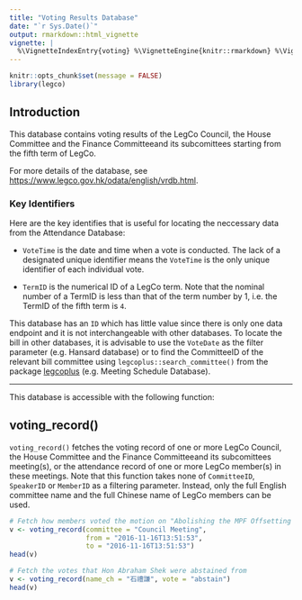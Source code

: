 ```yaml
---
title: "Voting Results Database"
date: "`r Sys.Date()`"
output: rmarkdown::html_vignette
vignette: |
  %\VignetteIndexEntry{voting} %\VignetteEngine{knitr::rmarkdown} %\VignetteEncoding{UTF-8}
---
```


```r
knitr::opts_chunk$set(message = FALSE)
library(legco)
```

## Introduction

This database contains voting results of the LegCo Council, the House Committee and the Finance
Committeeand its subcomittees starting from the fifth term of LegCo.

For more details of the database, see <https://www.legco.gov.hk/odata/english/vrdb.html>.

### Key Identifiers

Here are the key identifies that is useful for locating the neccessary data from the Attendance 
Database:

* `VoteTime` is the date and time when a vote is conducted. The lack of a designated unique identifier
means the `VoteTime` is the only unique identifier of each individual vote.

* `TermID` is the numerical ID of a LegCo term. Note that the nominal number of a TermID is less than that
of the term number by 1, i.e. the TermID of the fifth term is `4`.

This database has an `ID` which has little value since there is only one data endpoint and 
it is not interchangeable with other databases. To locate the bill in other databases, it is
advisable to use the `VoteDate` as the filter parameter (e.g. Hansard database) or to find
the CommitteeID of the relevant bill committee using `legcoplus::search_committee()` from 
the package [legcoplus](https://elgarteo.ga/legco/legcoplus) (e.g. Meeting Schedule Database).

---

This database is accessible with the following function:

## voting_record()

`voting_record()` fetches the voting record of one or more LegCo Council, the House Committee
and the Finance Committeeand its subcomittees meeting(s), or the attendance record of one or more 
LegCo member(s) in these meetings. Note that this function takes none of `CommitteeID`, `SpeakerID`
or `MemberID` as a filtering parameter. Instead, only the full English committee name and the full
Chinese name of LegCo members can be used.

```r
# Fetch how members voted the motion on "Abolishing the MPF Offsetting Mechanism" on November 11, 2016
v <- voting_record(committee = "Council Meeting",
                   from = "2016-11-16T13:51:53",
                   to = "2016-11-16T13:51:53")
head(v)

# Fetch the votes that Hon Abraham Shek were abstained from
v <- voting_record(name_ch = "石禮謙", vote = "abstain")
head(v)
```
